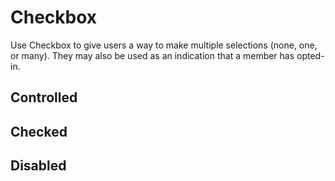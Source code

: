 

<Meta of={stories} />

# Checkbox

Use Checkbox to give users a way to make multiple selections (none, one, or many). They may also be used as an indication that a member has opted-in.

<Canvas of={stories.Default} />

<Controls of={stories.Default} />

## Controlled

<Canvas of={stories.Controlled} />

## Checked

<Canvas of={stories.Checked} />

## Disabled

<Canvas of={stories.Disabled} />
